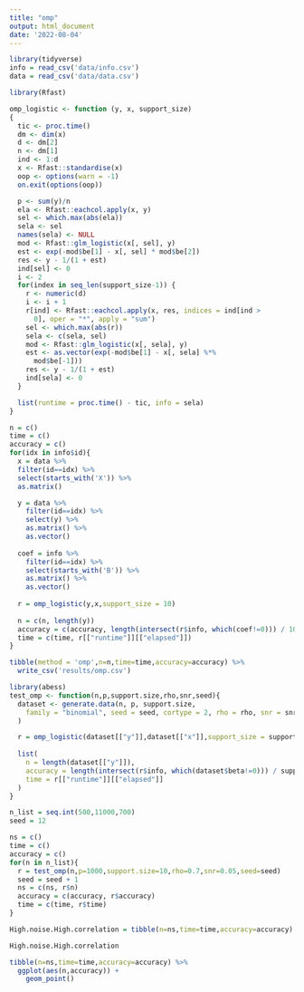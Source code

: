 ```yaml
---
title: "omp"
output: html_document
date: '2022-08-04'
---
```


```r
library(tidyverse)
info = read_csv('data/info.csv')
data = read_csv('data/data.csv')
```
```r
library(Rfast)

omp_logistic <- function (y, x, support_size) 
{
  tic <- proc.time()
  dm <- dim(x)
  d <- dm[2]
  n <- dm[1]
  ind <- 1:d
  x <- Rfast::standardise(x)
  oop <- options(warn = -1)
  on.exit(options(oop))

  p <- sum(y)/n
  ela <- Rfast::eachcol.apply(x, y)
  sel <- which.max(abs(ela))
  sela <- sel
  names(sela) <- NULL
  mod <- Rfast::glm_logistic(x[, sel], y)
  est <- exp(-mod$be[1] - x[, sel] * mod$be[2])
  res <- y - 1/(1 + est)
  ind[sel] <- 0
  i <- 2
  for(index in seq_len(support_size-1)) {
    r <- numeric(d)
    i <- i + 1
    r[ind] <- Rfast::eachcol.apply(x, res, indices = ind[ind > 
      0], oper = "*", apply = "sum")
    sel <- which.max(abs(r))
    sela <- c(sela, sel)
    mod <- Rfast::glm_logistic(x[, sela], y)
    est <- as.vector(exp(-mod$be[1] - x[, sela] %*% 
      mod$be[-1]))
    res <- y - 1/(1 + est)
    ind[sela] <- 0
  }

  list(runtime = proc.time() - tic, info = sela)
}

```

```r
n = c()
time = c()
accuracy = c()
for(idx in info$id){
  x = data %>% 
  filter(id==idx) %>% 
  select(starts_with('X')) %>% 
  as.matrix()

  y = data %>% 
    filter(id==idx) %>% 
    select(y) %>% 
    as.matrix() %>% 
    as.vector()
  
  coef = info %>% 
    filter(id==idx) %>% 
    select(starts_with('B')) %>% 
    as.matrix() %>% 
    as.vector()
  
  r = omp_logistic(y,x,support_size = 10)
  
  n = c(n, length(y))
  accuracy = c(accuracy, length(intersect(r$info, which(coef!=0))) / 10)
  time = c(time, r[["runtime"]][["elapsed"]])
}
```

```r
tibble(method = 'omp',n=n,time=time,accuracy=accuracy) %>% 
  write_csv('results/omp.csv')
```


```r
library(abess)
test_omp <- function(n,p,support.size,rho,snr,seed){
  dataset <- generate.data(n, p, support.size,
    family = "binomial", seed = seed, cortype = 2, rho = rho, snr = snr
  )

  r = omp_logistic(dataset[["y"]],dataset[["x"]],support_size = support.size)
  
  list(
    n = length(dataset[["y"]]),
    accuracy = length(intersect(r$info, which(dataset$beta!=0))) / support.size,
    time = r[["runtime"]][["elapsed"]]
  )
}
```
```r
n_list = seq.int(500,11000,700)
seed = 12

ns = c()
time = c()
accuracy = c()
for(n in n_list){
  r = test_omp(n,p=1000,support.size=10,rho=0.7,snr=0.05,seed=seed)
  seed = seed + 1
  ns = c(ns, r$n)
  accuracy = c(accuracy, r$accuracy)
  time = c(time, r$time)
}
```


```r
High.noise.High.correlation = tibble(n=ns,time=time,accuracy=accuracy) 
```

```r
High.noise.High.correlation
```

```r
tibble(n=ns,time=time,accuracy=accuracy) %>%
  ggplot(aes(n,accuracy)) +
    geom_point()
```

